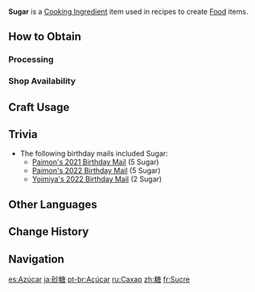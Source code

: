 {{Item Infobox
|id          = 110006
|image       = Item Sugar.png
|type        = Cooking Ingredients
|invCategory = Materials
|description = A seasoning derived from Sweet Flowers. Has the power to give both energy and happiness.
|rarity      = 2
|source1     = [[Processing]]
|source2     = {{Sold By}}
}}
'''Sugar''' is a [[Cooking Ingredient]] item used in recipes to create [[Food]] items.

==How to Obtain==
===Processing===
{{Recipe
|type = Processing
|time = 3
|sort = Sweet Flower
|Sweet Flower = 2
}}

===Shop Availability===
{{Shop Availability}}

==Craft Usage==
{{Craft Usage}}

==Trivia==
* The following birthday mails included Sugar:
** [[Birthday/Paimon#It's Paimon's Birthday!|Paimon's 2021 Birthday Mail]] (5 Sugar)
** [[Birthday/Paimon#It's Paimon's Birthday!_2|Paimon's 2022 Birthday Mail]] (5 Sugar)
** [[Birthday/Yoimiya#My Birthday...|Yoimiya's 2022 Birthday Mail]] (2 Sugar)

==Other Languages==
{{Other Languages|default_hidden = 1
|en      = Sugar
|zhs     = 糖
|zhs_rm  = Táng
|zht     = 糖
|zht_rm  = Táng
|ja      = 砂糖
|ja_rm   = Satou
|ko      = {{tt|설탕|雪糖/屑糖}}
|ko_rm   = Seoltang
|es      = Azúcar
|fr      = Sucre
|ru      = Сахар
|th      = Sugar
|vi      = Đường
|de      = Zucker
|id      = Sugar
|pt      = Açúcar
}}

==Change History==
{{Change History|1.0}}

==Navigation==
{{Material Navbox|type=Crafting Materials}}

[[es:Azúcar]]
[[ja:砂糖]]
[[pt-br:Açúcar]]
[[ru:Сахар]]
[[zh:糖]]
[[fr:Sucre]]